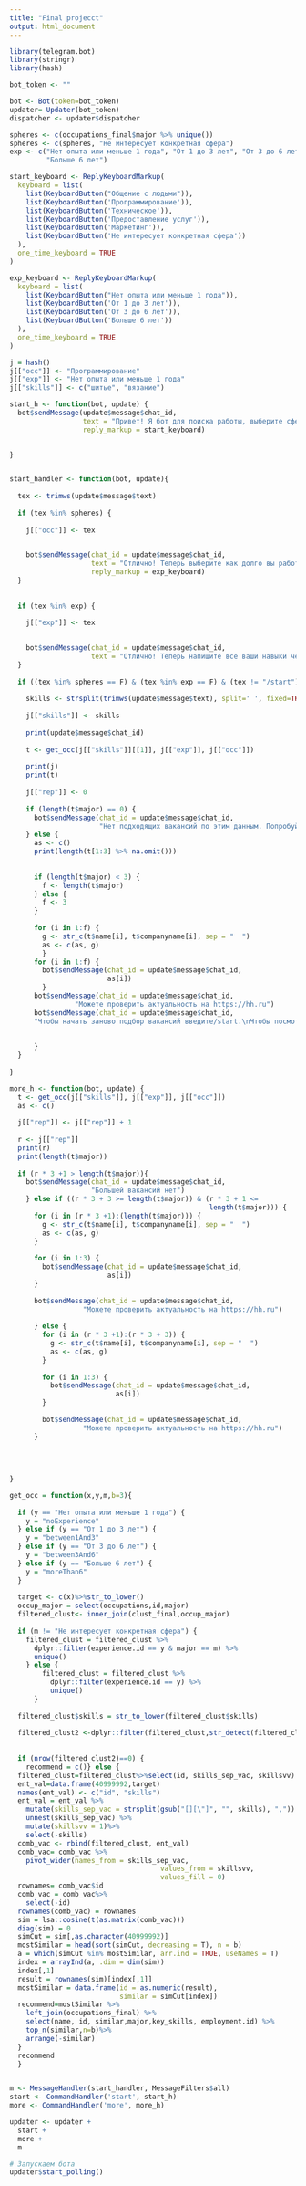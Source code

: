 ```yaml
---
title: "Final projecct"
output: html_document
---
```



```r
library(telegram.bot)
library(stringr)
library(hash)


```





```r

bot_token <- ""

bot <- Bot(token=bot_token)
updater= Updater(bot_token)
dispatcher <- updater$dispatcher
```



```r
spheres <- c(occupations_final$major %>% unique())
spheres <- c(spheres, "Не интересует конкретная сфера")
exp <- c("Нет опыта или меньше 1 года", "От 1 до 3 лет", "От 3 до 6 лет",
         "Больше 6 лет")

start_keyboard <- ReplyKeyboardMarkup(
  keyboard = list(
    list(KeyboardButton("Общение с людьми")),
    list(KeyboardButton('Программирование')),
    list(KeyboardButton('Техническое')),
    list(KeyboardButton('Предоставление услуг')),
    list(KeyboardButton('Маркетинг')),
    list(KeyboardButton('Не интересует конкретная сфера'))
  ),
  one_time_keyboard = TRUE
)

exp_keyboard <- ReplyKeyboardMarkup(
  keyboard = list(
    list(KeyboardButton("Нет опыта или меньше 1 года")),
    list(KeyboardButton('От 1 до 3 лет')),
    list(KeyboardButton('От 3 до 6 лет')),
    list(KeyboardButton('Больше 6 лет'))
  ),
  one_time_keyboard = TRUE
)

j = hash()
j[["occ"]] <- "Программирование"
j[["exp"]] <- "Нет опыта или меньше 1 года"
j[["skills"]] <- c("шитье", "вязание")
```




```r

start_h <- function(bot, update) {
  bot$sendMessage(update$message$chat_id, 
                  text = "Привет! Я бот для поиска работы, выберите сферу своей деятельности.",
                  reply_markup = start_keyboard)
  

}


start_handler <- function(bot, update){
  
  tex <- trimws(update$message$text)
  
  if (tex %in% spheres) {
    
    j[["occ"]] <- tex
    

    bot$sendMessage(chat_id = update$message$chat_id,
                    text = "Отлично! Теперь выберите как долго вы работаете по своей специальности. ",
                    reply_markup = exp_keyboard)
  }
  
  
  if (tex %in% exp) {
    
    j[["exp"]] <- tex
    

    bot$sendMessage(chat_id = update$message$chat_id,
                    text = "Отлично! Теперь напишите все ваши навыки через пробел.")
  }
  
  if ((tex %in% spheres == F) & (tex %in% exp == F) & (tex != "/start") & ((tex != "/more")) ) {
    
    skills <- strsplit(trimws(update$message$text), split=' ', fixed=TRUE)
    
    j[["skills"]] <- skills
    
    print(update$message$chat_id)
    
    t <- get_occ(j[["skills"]][[1]], j[["exp"]], j[["occ"]])
    
    print(j)
    print(t)
    
    j[["rep"]] <- 0
    
    if (length(t$major) == 0) {
      bot$sendMessage(chat_id = update$message$chat_id,
                      "Нет подходящих вакансий по этим данным. Попробуйте ввести другие данные /start.")
    } else {
      as <- c()
      print(length(t[1:3] %>% na.omit()))
            
      
      if (length(t$major) < 3) {
        f <- length(t$major)
      } else {
        f <- 3
      }
      
      for (i in 1:f) {
        g <- str_c(t$name[i], t$companyname[i], sep = "  ")
        as <- c(as, g)
        }
      for (i in 1:f) {
        bot$sendMessage(chat_id = update$message$chat_id,
                        as[i])
        }
      bot$sendMessage(chat_id = update$message$chat_id,
                "Можете проверить актуальность на https://hh.ru")
      bot$sendMessage(chat_id = update$message$chat_id,
      "Чтобы начать заново подбор вакансий введите/start.\nЧтобы посмотреть другие вакансии по этим же данным введите /more")
      
      
      }
  }
  
}

more_h <- function(bot, update) {
  t <- get_occ(j[["skills"]], j[["exp"]], j[["occ"]])
  as <- c()
  
  j[["rep"]] <- j[["rep"]] + 1
  
  r <- j[["rep"]]
  print(r)
  print(length(t$major))
  
  if (r * 3 +1 > length(t$major)){
    bot$sendMessage(chat_id = update$message$chat_id,
                    "Большей вакансий нет")
    } else if ((r * 3 + 3 >= length(t$major)) & (r * 3 + 1 <=              
                                                 length(t$major))) {
      for (i in (r * 3 +1):(length(t$major))) {
        g <- str_c(t$name[i], t$companyname[i], sep = "  ")
        as <- c(as, g)
      }
      
      for (i in 1:3) {
        bot$sendMessage(chat_id = update$message$chat_id,
                        as[i])
      }
      
      bot$sendMessage(chat_id = update$message$chat_id,
                  "Можете проверить актуальность на https://hh.ru")
      
      } else {
        for (i in (r * 3 +1):(r * 3 + 3)) {
          g <- str_c(t$name[i], t$companyname[i], sep = "  ")
          as <- c(as, g)
        }
        
        for (i in 1:3) {
          bot$sendMessage(chat_id = update$message$chat_id,
                          as[i])
        }
        
        bot$sendMessage(chat_id = update$message$chat_id,
                  "Можете проверить актуальность на https://hh.ru")
      }
  
  
  
  
}


```



```r
get_occ = function(x,y,m,b=3){
  
  if (y == "Нет опыта или меньше 1 года") {
    y = "noExperience"
  } else if (y == "От 1 до 3 лет") {
    y = "between1And3"
  } else if (y == "От 3 до 6 лет") {
    y = "between3And6"
  } else if (y == "Больше 6 лет") {
    y = "moreThan6"
  }
  
  target <- c(x)%>%str_to_lower()
  occup_major = select(occupations,id,major)
  filtered_clust<- inner_join(clust_final,occup_major)
  
  if (m != "Не интересует конкретная сфера") {
    filtered_clust = filtered_clust %>%
      dplyr::filter(experience.id == y & major == m) %>%
      unique() 
    } else {
        filtered_clust = filtered_clust %>%
          dplyr::filter(experience.id == y) %>%
          unique()
      }
  
  filtered_clust$skills = str_to_lower(filtered_clust$skills)
  
  filtered_clust2 <-dplyr::filter(filtered_clust,str_detect(filtered_clust$skills_sep_vac, target)) 
  
  
  if (nrow(filtered_clust2)==0) {
    recommend = c()} else {
  filtered_clust=filtered_clust%>%select(id, skills_sep_vac, skillsvv)
  ent_val=data.frame(40999992,target)
  names(ent_val) <- c("id", "skills")
  ent_val = ent_val %>%
    mutate(skills_sep_vac = strsplit(gsub("[][\"]", "", skills), ",")) %>%
    unnest(skills_sep_vac) %>%
    mutate(skillsvv = 1)%>%
    select(-skills) 
  comb_vac <- rbind(filtered_clust, ent_val)
  comb_vac= comb_vac %>%
    pivot_wider(names_from = skills_sep_vac, 
                                     values_from = skillsvv, 
                                     values_fill = 0) 
  rownames= comb_vac$id
  comb_vac = comb_vac%>%
    select(-id)
  rownames(comb_vac) = rownames
  sim = lsa::cosine(t(as.matrix(comb_vac)))
  diag(sim) = 0
  simCut = sim[,as.character(40999992)]
  mostSimilar = head(sort(simCut, decreasing = T), n = b)
  a = which(simCut %in% mostSimilar, arr.ind = TRUE, useNames = T)
  index = arrayInd(a, .dim = dim(sim))
  index[,1]
  result = rownames(sim)[index[,1]]
  mostSimilar = data.frame(id = as.numeric(result),
                           similar = simCut[index])
  recommend=mostSimilar %>%
    left_join(occupations_final) %>%
    select(name, id, similar,major,key_skills, employment.id) %>%
    top_n(similar,n=b)%>%
    arrange(-similar)
  }
  recommend
  }



```



```r
m <- MessageHandler(start_handler, MessageFilters$all)
start <- CommandHandler('start', start_h)
more <- CommandHandler('more', more_h)
```


```r
updater <- updater +
  start +
  more +
  m

# Запускаем бота
updater$start_polling()
```